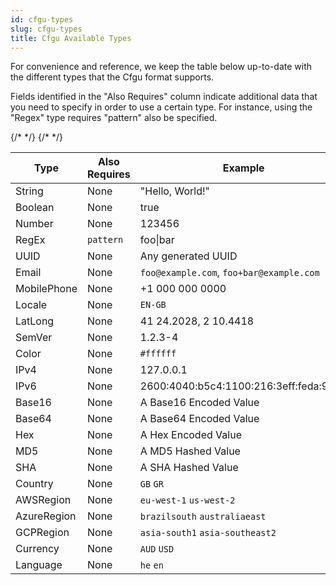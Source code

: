 ```yaml
---
id: cfgu-types
slug: cfgu-types
title: Cfgu Available Types
---
```


For convenience and reference, we keep the table below up-to-date with the different types that the Cfgu format supports.

Fields identified in the "Also Requires" column indicate additional data that you need to specify in order to use a certain type. For instance, using the "Regex" type requires "pattern" also be specified.

<div class="table-wrapper">
  <table>
    <thead>
      <tr>
        <th>Type</th>
        <th>Also Requires</th>
        <th>Example</th>
      </tr>
    </thead>
    <tbody>
      <tr>
        <td>String</td>
        <td>None</td>
        <td>"Hello, World!"</td>
      </tr>
      <tr>
        <td>Boolean</td>
        <td>None</td>
        <td>true</td>
      </tr>
      <tr>
        <td>Number</td>
        <td>None</td>
        <td>123456</td>
      </tr>
      <tr>
        <td>RegEx</td>
        <td>
          <code>pattern</code>
        </td>
        <td>foo|bar</td>
      </tr>
      <tr>
        <td>UUID</td>
        <td>None</td>
        <td>Any generated UUID</td>
      </tr>
      <tr>
        <td>Email</td>
        <td>None</td>
        <td>
          <code>foo@example.com</code>, <code>foo+bar@example.com</code>
        </td>
      </tr>
      <tr>
        <td>MobilePhone</td>
        <td>None</td>
        <td>+1 000 000 0000</td>
      </tr>
      <tr>
        <td>Locale</td>
        <td>None</td>
        <td>
          <code>EN-GB</code>
        </td>
      </tr>
      <tr>
        <td>LatLong</td>
        <td>None</td>
        <td>41 24.2028, 2 10.4418</td>
      </tr>
      <tr>
        <td>SemVer</td>
        <td>None</td>
        <td>1.2.3-4</td>
      </tr>
      <tr>
        <td>Color</td>
        <td>None</td>
        <td>
          <code>#ffffff</code>
        </td>
      </tr>
      <tr>
        <td>IPv4</td>
        <td>None</td>
        <td>127.0.0.1</td>
      </tr>
      <tr>
        <td>IPv6</td>
        <td>None</td>
        <td>2600:4040:b5c4:1100:216:3eff:feda:953b</td>
      </tr>
      {/* <tr>
        <td>Base16</td>
        <td>None</td>
        <td>A Base16 Encoded Value</td>
      </tr> */}
      <tr>
        <td>Base64</td>
        <td>None</td>
        <td>A Base64 Encoded Value</td>
      </tr>
      <tr>
        <td>Hex</td>
        <td>None</td>
        <td>A Hex Encoded Value</td>
      </tr>
      <tr>
        <td>MD5</td>
        <td>None</td>
        <td>A MD5 Hashed Value</td>
      </tr>
      <tr>
        <td>SHA</td>
        <td>None</td>
        <td>A SHA Hashed Value</td>
      </tr>
      <tr>
        <td>Country</td>
        <td>None</td>
        <td>
          <code>GB</code> <code>GR</code>
        </td>
      </tr>
      <tr>
        <td>AWSRegion</td>
        <td>None</td>
        <td>
          <code>eu-west-1</code> <code>us-west-2</code>
        </td>
      </tr>
      <tr>
        <td>AzureRegion</td>
        <td>None</td>
        <td>
          <code>brazilsouth</code> <code>australiaeast</code>
        </td>
      </tr>
      <tr>
        <td>GCPRegion</td>
        <td>None</td>
        <td>
          <code>asia-south1</code> <code>asia-southeast2</code>
        </td>
      </tr>
      <tr>
        <td>Currency</td>
        <td>None</td>
        <td>
          <code>AUD</code> <code>USD</code>
        </td>
      </tr>
      {/* <tr>
        <td>Language</td>
        <td>None</td>
        <td>
          <code>he</code> <code>en</code>
        </td>
      </tr> */}
    </tbody>
  </table>
</div>
